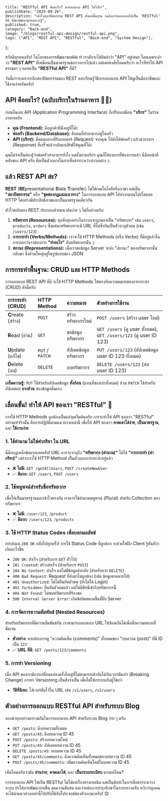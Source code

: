    title: "RESTful API คืออะไร? มาออกแบบ API ให้โปรฯ",
    publishDate: "2025-09-26",
    description: "เข้าใจสถาปัตยกรรม REST API ตั้งแต่พื้นฐาน จนถึงการออกแบบให้เป็น 'RESTful' ที่ดี ที่นักพัฒนาทุกคนควรรู้",
    published: true,
    category: "Back-end",
    image: "/blogs/restful-api-design/restful-api.png",
    tags: ["API", "REST API", "RESTful", "Back-end", "System Design"],
};

สวัสดีทุกคนครับ! ในโลกของการพัฒนาซอฟต์แวร์ เรามักจะได้ยินคำว่า "API" อยู่เสมอ โดยเฉพาะคำว่า **"REST API"** ที่เหมือนเป็นมาตรฐานของวงการไปแล้ว แต่เคยสงสัยไหมครับว่า อะไรที่ทำให้ API ธรรมดา ๆ กลายเป็น **"RESTful API"** ที่ดี?

วันนี้เราจะมาเจาะลึกสถาปัตยกรรมของ REST และเรียนรู้วิธีการออกแบบ API ให้ดูเป็นมืออาชีพและใช้งานง่ายกันครับ!

## API คืออะไร? (ฉบับบริกรในร้านอาหาร 🧑‍🍳)

ก่อนอื่นเลย API (Application Programming Interface) ก็เปรียบเสมือน **"บริกร"** ในร้านอาหารครับ

*   **คุณ (Frontend):** คือลูกค้าที่นั่งอยู่ที่โต๊ะ
*   **พ่อครัว (Backend/Database):** คือคนที่ทำอาหารอยู่ในครัว
*   **API (บริกร):** คือคนกลางที่รับออเดอร์ (Request) จากคุณ ไปส่งให้พ่อครัว แล้วนำอาหาร (Response) ที่เสร็จแล้วกลับมาเสิร์ฟให้คุณที่โต๊ะ

คุณไม่จำเป็นต้องรู้ว่าพ่อครัวทำอาหารยังไง แค่สั่งผ่านบริกร คุณก็ได้อาหารที่ต้องการแล้ว นี่คือหน้าที่หลักของ API ครับ คือเป็นตัวกลางในการสื่อสารระหว่างระบบต่าง ๆ

## แล้ว REST API ล่ะ?

**REST** (**RE**presentational **S**tate **T**ransfer) ไม่ใช่เทคโนโลยีหรือภาษา แต่เป็น **"สถาปัตยกรรม"** หรือ **"ชุดของกฎและแนวทาง"** ในการออกแบบ API ให้ทำงานบนโปรโตคอล HTTP ได้อย่างมีประสิทธิภาพและเป็นมาตรฐานเดียวกัน

หัวใจหลักของ REST ประกอบด้วยแนวคิดง่าย ๆ ไม่กี่อย่างครับ:

1.  **ทรัพยากร (Resources):** ทุกสิ่งทุกอย่างในระบบจะถูกมองเป็น "ทรัพยากร" เช่น `users`, `products`, `orders` ซึ่งแต่ละทรัพยากรจะมี URL ที่ไม่ซ้ำกันเป็นตัวระบุตัวตน (เช่น `/users/123`)
2.  **การกระทำ (Verbs/Methods):** เราจะใช้ HTTP Methods (หรือ Verbs) ที่มีอยู่แล้วในการบอกว่าเราต้องการ **"ทำอะไร"** กับทรัพยากรนั้น ๆ
3.  **สถานะ (Representations):** เมื่อเราขอข้อมูล Server จะส่ง "สถานะ" ของทรัพยากรนั้นกลับมา ซึ่งส่วนใหญ่อยู่ในรูปแบบของ JSON

## การกระทำพื้นฐาน: CRUD และ HTTP Methods

การออกแบบ REST API ที่ดี จะใช้ HTTP Methods ให้ตรงกับความหมายของการกระทำ (CRUD) ดังนี้ครับ

| การกระทำ (CRUD) | HTTP Method | ความหมาย | ตัวอย่างการใช้งาน |
| :--- | :--- | :--- | :--- |
| **C**reate (สร้าง) | `POST` | สร้างทรัพยากรใหม่ | `POST /users` (สร้าง user ใหม่) |
| **R**ead (อ่าน) | `GET` | ขอข้อมูลทรัพยากร | `GET /users` (ดู user ทั้งหมด), `GET /users/123` (ดู user ID 123) |
| **U**pdate (แก้ไข) | `PUT` / `PATCH` | อัปเดตข้อมูลทรัพยากร | `PUT /users/123` (อัปเดตข้อมูล user ID 123 ทั้งหมด) |
| **D**elete (ลบ) | `DELETE` | ลบทรัพยากร | `DELETE /users/123` (ลบ user ID 123) |

**เกร็ดความรู้:** `PUT` ใช้สำหรับอัปเดตข้อมูล **ทั้งก้อน** (แทนที่ของเก่าทั้งหมด) ส่วน `PATCH` ใช้สำหรับอัปเดตแค่ **บางส่วน** ของข้อมูลนั่นเอง

## เลื่อนขั้น! ทำให้ API ของเรา "RESTful" 👑

การใช้ HTTP Methods ถูกต้องเป็นแค่จุดเริ่มต้นครับ การจะทำให้ API ของเรา "RESTful" อย่างแท้จริงนั้น คือการปฏิบัติตามแนวทางเหล่านี้ เพื่อให้ API ของเรา **คาดเดาได้ง่าย**, **เป็นมาตรฐาน**, และ **ใช้งานง่าย**

### 1. ใช้คำนาม ไม่ใช่คำกริยา ใน URL

นี่คือกฎเหล็กข้อแรกเลยครับ! URL ควรจะระบุถึง **"ทรัพยากร (คำนาม)"** ไม่ใช่ **"การกระทำ (คำกริยา)"** เพราะเราใช้ HTTP Method เป็นตัวบอกการกระทำอยู่แล้ว

*   ❌ **ไม่ดี:** `GET /getAllUsers`, `POST /createNewUser`
*   ✅ **ดีมาก:** `GET /users`, `POST /users`

### 2. ใช้พหูพจน์สำหรับชื่อทรัพยากร

เพื่อให้เป็นมาตรฐานและเข้าใจตรงกัน เราควรใช้คำนามพหูพจน์ (Plural) สำหรับ Collection ของทรัพยากร

*   ❌ **ไม่ดี:** `/user/123`, `/product`
*   ✅ **ดีมาก:** `/users/123`, `/products`

### 3. ใช้ HTTP Status Codes เพื่อบอกผลลัพธ์

อย่าส่งแค่ `200 OK` กลับไปทุกครั้ง! การใช้ Status Code ที่ถูกต้อง จะช่วยให้ฝั่ง Client รู้ทันทีว่าเกิดอะไรขึ้น

*   `200 OK`: สำเร็จ (สำหรับการ `GET` ทั่วไป)
*   `201 Created`: สร้างสำเร็จ (สำหรับการ `POST`)
*   `204 No Content`: สำเร็จ แต่ไม่มีข้อมูลส่งกลับ (สำหรับการ `DELETE`)
*   `400 Bad Request`: Request ที่ส่งมาไม่ถูกต้อง (เช่น ข้อมูลขาดหายไป)
*   `401 Unauthorized`: ไม่ได้ยืนยันตัวตน (ยังไม่ได้ Login)
*   `403 Forbidden`: ยืนยันตัวตนแล้ว แต่ไม่มีสิทธิ์เข้าถึงทรัพยากรนี้
*   `404 Not Found`: ไม่พบทรัพยากรที่ร้องขอ
*   `500 Internal Server Error`: เกิดข้อผิดพลาดขึ้นที่ฝั่ง Server

### 4. การจัดการความสัมพันธ์ (Nested Resources)

สำหรับทรัพยากรที่มีความสัมพันธ์กัน เราสามารถออกแบบ URL ให้ซ้อนกันได้เพื่อสื่อความหมายที่ชัดเจน

*   **ตัวอย่าง:** หากต้องการดู "ความคิดเห็น (comments)" ทั้งหมดของ "บทความ (post)" ที่มี ID เป็น `123`
*   ✅ **URL ที่ดี:** `GET /posts/123/comments`

### 5. การทำ Versioning

เมื่อ API ของเรามีการเปลี่ยนแปลงครั้งใหญ่ที่ไม่สามารถเข้ากันได้กับเวอร์ชันเก่า (Breaking Change) การทำ Versioning เป็นสิ่งจำเป็น เพื่อไม่ให้กระทบกับผู้ใช้เก่า

*   **วิธีที่นิยม:** ใส่เวอร์ชันไว้ใน URL เช่น `/v1/users`, `/v2/users`

## ตัวอย่างการออกแบบ RESTful API สำหรับระบบ Blog

ลองนำทุกอย่างมารวมกันในการออกแบบ API สำหรับระบบ Blog ง่าย ๆ ครับ

*   `GET /posts`: ดึงบทความทั้งหมด
*   `GET /posts/45`: ดึงบทความ ID 45
*   `POST /posts`: สร้างบทความใหม่
*   `PUT /posts/45`: อัปเดตบทความ ID 45
*   `DELETE /posts/45`: ลบบทความ ID 45
*   `GET /posts/45/comments`: ดึงความคิดเห็นทั้งหมดของบทความ ID 45
*   `POST /posts/45/comments`: เพิ่มความคิดเห็นใหม่ในบทความ ID 45

เห็นไหมครับว่ามัน **อ่านง่าย**, **คาดเดาได้**, และ **เป็นระบบระเบียบ** มากแค่ไหน?

การออกแบบ API ให้เป็น RESTful ไม่ใช่แค่เรื่องทางเทคนิค แต่เป็นศิลปะในการสื่อสารระหว่างระบบ ทำให้การพัฒนาง่ายขึ้น ลดความสับสน และง่ายต่อการบำรุงรักษาในระยะยาวครับ หวังว่าทุกคนจะได้นำแนวทางเหล่านี้ไปปรับใช้กับโปรเจกต์ของตัวเองนะครับ! 😊